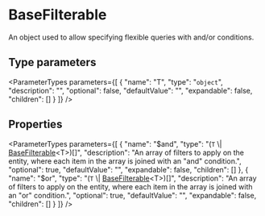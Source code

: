 
# BaseFilterable

An object used to allow specifying flexible queries with and/or conditions.

## Type parameters

<ParameterTypes parameters={[
  {
    "name": "T",
    "type": "`object`",
    "description": "",
    "optional": false,
    "defaultValue": "",
    "expandable": false,
    "children": []
  }
]} />

## Properties

<ParameterTypes parameters={[
  {
    "name": "$and",
    "type": "(`T` \\| [BaseFilterable](types.DAL.BaseFilterable.mdx)&#60;T&#62;)[]",
    "description": "An array of filters to apply on the entity, where each item in the array is joined with an \"and\" condition.",
    "optional": true,
    "defaultValue": "",
    "expandable": false,
    "children": []
  },
  {
    "name": "$or",
    "type": "(`T` \\| [BaseFilterable](types.DAL.BaseFilterable.mdx)&#60;T&#62;)[]",
    "description": "An array of filters to apply on the entity, where each item in the array is joined with an \"or\" condition.",
    "optional": true,
    "defaultValue": "",
    "expandable": false,
    "children": []
  }
]} />
